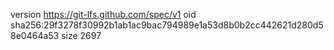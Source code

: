 version https://git-lfs.github.com/spec/v1
oid sha256:29f3278f30992b1ab1ac9bac794989e1a53d8b0b2cc442621d280d58e0464a53
size 2697
